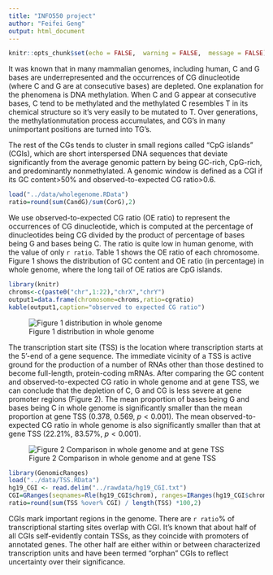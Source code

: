 ```yaml
---
title: "INFO550 project"
author: "Feifei Geng"
output: html_document
---
```


```r
knitr::opts_chunk$set(echo = FALSE,  warning = FALSE,  message = FALSE)
```

It was known that in many mammalian genomes, including human, C and G bases are underrepresented and the occurrences of CG dinucleotide (where C and G are at consecutive bases) are depleted.  One explanation for the phenomena is DNA methylation. When C and G appear at consecutive bases, C tend to be methylated and the methylated C resembles T in its chemical structure so it’s very easily to be mutated to T. Over generations, the methylationmutation process accumulates, and CG’s in many unimportant positions are turned into TG’s.  

The rest of the CGs tends to cluster in small regions called “CpG islands” (CGIs), which are short interspersed DNA sequences that deviate significantly from the average genomic pattern by being GC-rich, CpG-rich, and predominantly nonmethylated. A genomic window is defined as a CGI if its GC content>50% and observed-to-expected CG ratio>0.6.

```r
load("../data/wholegenome.RData")
ratio=round(sum(CandG)/sum(CorG),2)
```

We use observed-to-expected CG ratio (OE ratio) to represent the occurrences of CG dinucleotide, which is computed at the  percentage of dinucleotides being CG divided by the product of percentage of bases being G and bases being C. The ratio is quite low in human genome, with the value of only `r ratio`. Table 1 shows the OE ratio of each chromosome. Figure 1 shows the distribution of GC content and OE ratio (in percentage) in whole genome, where the long tail of OE ratios are CpG islands.  

```r
library(knitr)
chroms<-c(paste0("chr",1:22),"chrX","chrY")
output1=data.frame(chromosome=chroms,ratio=cgratio)
kable(output1,caption="observed to expected CG ratio")
```

![Figure 1 distribution in whole genome](../figs/fig1.png)

The transcription start site (TSS) is the location where transcription starts at the 5'-end of a gene sequence. The immediate vicinity of a TSS is active ground for the production of a number of RNAs other than those destined to become full-length, protein-coding mRNAs. After comparing the GC content and observed-to-expected CG ratio in whole genome and at gene TSS, we can conclude that the depletion of C, G and CG is less severe at gene promoter regions (Figure 2). The mean proportion of bases being G and bases being C in whole genome is significantly smaller than the mean proportion at gene TSS (0.378, 0.569, $p<0.001$). The mean observed-to-expected CG ratio in whole genome is also significantly smaller than that at gene TSS (22.21%, 83.57%, $p<0.001$).

![Figure 2 Comparison in whole genome and at gene TSS](../figs/fig2.png)  

```r
library(GenomicRanges)
load("../data/TSS.RData")
hg19_CGI <- read.delim("../rawdata/hg19_CGI.txt")
CGI=GRanges(seqnames=Rle(hg19_CGI$chrom), ranges=IRanges(hg19_CGI$chromStart,hg19_CGI$chromEnd))
ratio=round(sum(TSS %over% CGI) / length(TSS) *100,2)
```

CGIs mark important regions in the genome. There are `r ratio`% of transcriptional starting sites overlap with CGI. It's known that about half of all CGIs self-evidently contain TSSs, as they coincide with promoters of annotated genes. The other half are either within or between characterized transcription units and have been termed “orphan” CGIs to reflect uncertainty over their significance.
